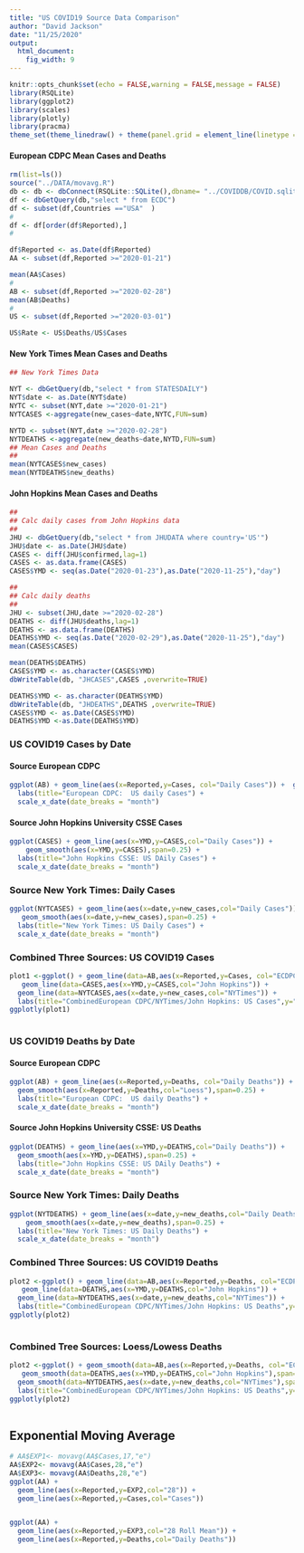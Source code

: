 ```yaml
---
title: "US COVID19 Source Data Comparison"
author: "David Jackson"
date: "11/25/2020"
output: 
  html_document: 
    fig_width: 9
---
```


```r
knitr::opts_chunk$set(echo = FALSE,warning = FALSE,message = FALSE)
library(RSQLite)
library(ggplot2)
library(scales)
library(plotly)
library(pracma)
theme_set(theme_linedraw() + theme(panel.grid = element_line(linetype = 'dashed')))
```

#### European CDPC Mean Cases and Deaths

```r
rm(list=ls())
source("../DATA/movavg.R")
db <- db <- dbConnect(RSQLite::SQLite(),dbname= "../COVIDDB/COVID.sqlite3")
df <- dbGetQuery(db,"select * from ECDC")
df <- subset(df,Countries =="USA"  )
#
df <- df[order(df$Reported),]
#
```


```r
df$Reported <- as.Date(df$Reported)
AA <- subset(df,Reported >="2020-01-21")
```


```r
mean(AA$Cases) 
#
AB <- subset(df,Reported >="2020-02-28")
mean(AB$Deaths)
#
US <- subset(df,Reported >="2020-03-01")

US$Rate <- US$Deaths/US$Cases
```

#### New York Times Mean Cases and  Deaths

```r
## New York Times Data

NYT <- dbGetQuery(db,"select * from STATESDAILY")
NYT$date <- as.Date(NYT$date)
NYTC <- subset(NYT,date >="2020-01-21")
NYTCASES <-aggregate(new_cases~date,NYTC,FUN=sum)

NYTD <- subset(NYT,date >="2020-02-28")
NYTDEATHS <-aggregate(new_deaths~date,NYTD,FUN=sum)
## Mean Cases and Deaths
##
mean(NYTCASES$new_cases)
mean(NYTDEATHS$new_deaths)

```

#### John Hopkins Mean Cases and Deaths

```r
##
## Calc daily cases from John Hopkins data
##
JHU <- dbGetQuery(db,"select * from JHUDATA where country='US'")
JHU$date <- as.Date(JHU$date)
CASES <- diff(JHU$confirmed,lag=1)
CASES <- as.data.frame(CASES)
CASES$YMD <- seq(as.Date("2020-01-23"),as.Date("2020-11-25"),"day")

```
```r
##
## Calc daily deaths
##
JHU <- subset(JHU,date >="2020-02-28")
DEATHS <- diff(JHU$deaths,lag=1)
DEATHS <- as.data.frame(DEATHS)
DEATHS$YMD <- seq(as.Date("2020-02-29"),as.Date("2020-11-25"),"day")
mean(CASES$CASES)

mean(DEATHS$DEATHS)
CASES$YMD <- as.character(CASES$YMD)
dbWriteTable(db, "JHCASES",CASES ,overwrite=TRUE)

DEATHS$YMD <- as.character(DEATHS$YMD)
dbWriteTable(db, "JHDEATHS",DEATHS ,overwrite=TRUE)
CASES$YMD <- as.Date(CASES$YMD)
DEATHS$YMD <-as.Date(DEATHS$YMD)
```

### US COVID19 Cases by Date
#### Source European CDPC

```r
ggplot(AB) + geom_line(aes(x=Reported,y=Cases, col="Daily Cases")) +  geom_smooth(aes(x=Reported,y=Cases,col="Loess"),span=0.25) +
  labs(title="European CDPC:  US daily Cases") +
  scale_x_date(date_breaks = "month")
```

#### Source John Hopkins University CSSE Cases

```r
ggplot(CASES) + geom_line(aes(x=YMD,y=CASES,col="Daily Cases")) +
    geom_smooth(aes(x=YMD,y=CASES),span=0.25) +
  labs(title="John Hopkins CSSE: US DAily Cases") +
  scale_x_date(date_breaks = "month")
```

### Source New York Times: Daily Cases

```r
ggplot(NYTCASES) + geom_line(aes(x=date,y=new_cases,col="Daily Cases")) +
   geom_smooth(aes(x=date,y=new_cases),span=0.25) +
  labs(title="New York Times: US Daily Cases") +
  scale_x_date(date_breaks = "month")
```

### Combined Three Sources:  US COVID19 Cases 

```r
plot1 <-ggplot() + geom_line(data=AB,aes(x=Reported,y=Cases, col="ECDPC")) +
   geom_line(data=CASES,aes(x=YMD,y=CASES,col="John Hopkins")) +
  geom_line(data=NYTCASES,aes(x=date,y=new_cases,col="NYTimes")) +
  labs(title="CombinedEuropean CDPC/NYTimes/John Hopkins: US Cases",y="Daily Cases") 
ggplotly(plot1)
  
```



### US COVID19 Deaths by Date

#### Source European CDPC

```r
ggplot(AB) + geom_line(aes(x=Reported,y=Deaths, col="Daily Deaths")) +  
  geom_smooth(aes(x=Reported,y=Deaths,col="Loess"),span=0.25) +
  labs(title="European CDPC:  US daily Deaths") +
  scale_x_date(date_breaks = "month")
```

#### Source John Hopkins University CSSE: US Deaths

```r
ggplot(DEATHS) + geom_line(aes(x=YMD,y=DEATHS,col="Daily Deaths")) +
  geom_smooth(aes(x=YMD,y=DEATHS),span=0.25) +
  labs(title="John Hopkins CSSE: US DAily Deaths") +
  scale_x_date(date_breaks = "month")
```

### Source New York Times: Daily Deaths

```r
ggplot(NYTDEATHS) + geom_line(aes(x=date,y=new_deaths,col="Daily Deaths")) +
    geom_smooth(aes(x=date,y=new_deaths),span=0.25) +
  labs(title="New York Times: US Daily Deaths") +
  scale_x_date(date_breaks = "month")
```

### Combined Three Sources:  US COVID19 Deaths 

```r
plot2 <-ggplot() + geom_line(data=AB,aes(x=Reported,y=Deaths, col="ECDPC")) +
   geom_line(data=DEATHS,aes(x=YMD,y=DEATHS,col="John Hopkins")) +
  geom_line(data=NYTDEATHS,aes(x=date,y=new_deaths,col="NYTimes")) +
  labs(title="CombinedEuropean CDPC/NYTimes/John Hopkins: US Deaths",y="Daily Deaths") 
ggplotly(plot2)
  
```

### Combined Tree Sources: Loess/Lowess Deaths

```r
plot2 <-ggplot() + geom_smooth(data=AB,aes(x=Reported,y=Deaths, col="ECDPC"),span=0.25,se=FALSE) +
   geom_smooth(data=DEATHS,aes(x=YMD,y=DEATHS,col="John Hopkins"),span=0.25,se=FALSE) +
  geom_smooth(data=NYTDEATHS,aes(x=date,y=new_deaths,col="NYTimes"),span=0.25,se=FALSE) +
  labs(title="CombinedEuropean CDPC/NYTimes/John Hopkins: US Deaths",y="Daily Deaths") 
ggplotly(plot2)
  
```

## Exponential Moving Average


```r
# AA$EXP1<- movavg(AA$Cases,17,"e")
AA$EXP2<- movavg(AA$Cases,28,"e")
AA$EXP3<- movavg(AA$Deaths,28,"e")
ggplot(AA) + 
  geom_line(aes(x=Reported,y=EXP2,col="28")) + 
  geom_line(aes(x=Reported,y=Cases,col="Cases"))


ggplot(AA) + 
  geom_line(aes(x=Reported,y=EXP3,col="28 Roll Mean")) + 
  geom_line(aes(x=Reported,y=Deaths,col="Daily Deaths"))


```

